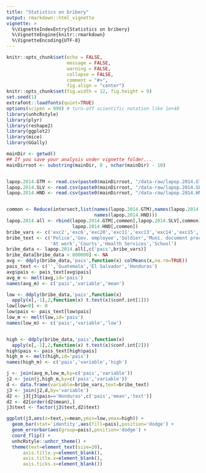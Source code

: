 ```yaml
---
title: "Statistics on bribery"
output: rmarkdown::html_vignette
vignette: >
  %\VignetteIndexEntry{Statistics on bribery}
  %\VignetteEngine{knitr::rmarkdown}
  %\VignetteEncoding{UTF-8}
---
```


```r
knitr::opts_chunk$set(echo = FALSE, 
                      message = FALSE, 
                      warning = FALSE, 
                      collapse = FALSE,
                      comment = "#>",
                      fig.align = "center")
knitr::opts_chunk$set(fig.width = 12, fig.height = 9)
set.seed(1)
extrafont::loadfonts(quiet=TRUE)
options(scipen = 999) # turn-off scientific notation like 1e+48
library(unhcRstyle)
library(plyr)
library(reshape2)
library(ggplot2)
library(mice)
library(GGally) 

```

```r
mainDir <- getwd()
## If you save your analysis under vignette folder...
mainDirroot <- substring(mainDir, 0 , nchar(mainDir) - 10)


lapop.2014.GTM <- read.csv(paste0(mainDirroot, "/data-raw/lapop.2014.GTM.csv"))
lapop.2014.SLV <- read.csv(paste0(mainDirroot, "/data-raw/lapop.2014.SLV.csv"))
lapop.2014.HND <- read.csv(paste0(mainDirroot, "/data-raw/lapop.2014.HND.csv"))


common <- Reduce(intersect,list(names(lapop.2014.GTM),names(lapop.2014.SLV),
                                names(lapop.2014.HND)))
lapop.2014.all <- rbind(lapop.2014.GTM[,common],lapop.2014.SLV[,common],
                        lapop.2014.HND[,common])
bribe_vars <- c('exc2','exc6','exc20','exc11','exc13','exc14','exc15','exc16')
bribe_text <- c('Police','Gov. employee','Soldier','Muni. document processing',
                'At work','Courts','Health Services','School')
bribe_data <- lapop.2014.all[,c('pais',bribe_vars)]
bribe_data[bribe_data > 800000] <- NA
avg <- ddply(bribe_data,'pais',function(x) colMeans(x,na.rm=TRUE))
pais_text <- c('','Guatemala','El Salvador','Honduras')
avg$pais <- pais_text[avg$pais]
avg_m <- melt(avg,id='pais')
names(avg_m) <- c('pais','variable','mean')

low <- ddply(bribe_data,'pais',function(x)
  apply(x[,-1],2,function(x) t.test(x)$conf.int[1]))
low[low<0] <- 0
low$pais <- pais_text[low$pais]
low_m <- melt(low,id='pais')
names(low_m) <- c('pais','variable','low')


high <- ddply(bribe_data,'pais',function(x)
  apply(x[,-1],2,function(x) t.test(x)$conf.int[2]))
high$pais <- pais_text[high$pais]
high_m <- melt(high,id='pais')
names(high_m) <- c('pais','variable','high')

j <- join(avg_m,low_m,by=c('pais','variable'))
j2 <- join(j,high_m,by=c('pais','variable'))
d <- data.frame(variable=bribe_vars,text=bribe_text)
j3 <- join(j2,d,by='variable')
d2 <- j3[j3$pais=='Honduras',c('pais','mean','text')]
d2 <- d2[order(d2$mean),]
j3$text <- factor(j3$text,d2$text)

```

```r
ggplot(j3,aes(x=text,y=mean,ymin=low,ymax=high)) +
  geom_bar(stat='identity',aes(fill=pais),position='dodge') +
  geom_errorbar(aes(group=pais),position='dodge') +
  coord_flip() +
  unhcRstyle::unhcr_theme() +
  theme(text=element_text(size=20),
      axis.title.y=element_blank(),
      axis.title.x=element_blank(),
      axis.ticks.x=element_blank()) 
```
